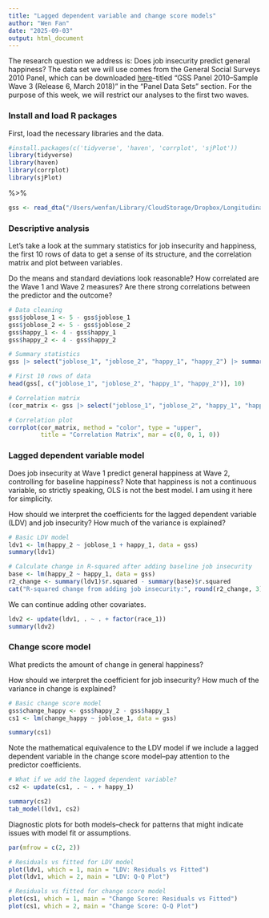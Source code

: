 ```yaml
---
title: "Lagged dependent variable and change score models"
author: "Wen Fan"
date: "2025-09-03"
output: html_document
---
```



The research question we address is: Does job insecurity predict general happiness? The data set we will use comes from the General Social Surveys 2010 Panel, which can be downloaded [here](https://gss.norc.org/us/en/gss/get-the-data/stata.html)--titled “GSS Panel 2010–Sample Wave 3 (Release 6, March 2018)” in the “Panel Data Sets” section. For the purpose of this week, we will restrict our analyses to the first two waves.

### Install and load R packages

First, load the necessary libraries and the data.

```r
#install.packages(c('tidyverse', 'haven', 'corrplot', 'sjPlot'))
library(tidyverse)
library(haven)
library(corrplot)
library(sjPlot)
```
%>%
```r
gss <- read_dta("/Users/wenfan/Library/CloudStorage/Dropbox/Longitudinal Data/GSS_panel2010w123_R6 - stata.dta")
```

### Descriptive analysis

Let's take a look at the summary statistics for job insecurity and happiness, the first 10 rows of data to get a sense of its structure, and the correlation matrix and plot between variables.

Do the means and standard deviations look reasonable? How correlated are the Wave 1 and Wave 2 measures? Are there strong correlations between the predictor and the outcome?

```r
# Data cleaning
gss$joblose_1 <- 5 - gss$joblose_1
gss$joblose_2 <- 5 - gss$joblose_2
gss$happy_1 <- 4 - gss$happy_1
gss$happy_2 <- 4 - gss$happy_2

# Summary statistics
gss |> select("joblose_1", "joblose_2", "happy_1", "happy_2") |> summary()

# First 10 rows of data
head(gss[, c("joblose_1", "joblose_2", "happy_1", "happy_2")], 10)

# Correlation matrix
(cor_matrix <- gss |> select("joblose_1", "joblose_2", "happy_1", "happy_2") |> cor(use = "complete.obs"))
```

```r
# Correlation plot
corrplot(cor_matrix, method = "color", type = "upper",
         title = "Correlation Matrix", mar = c(0, 0, 1, 0))
```

### Lagged dependent variable model

Does job insecurity at Wave 1 predict general happiness at Wave 2, controlling for baseline happiness? Note that happiness is not a continuous variable, so strictly speaking, OLS is not the best model. I am using it here for simplicity.

How should we interpret the coefficients for the lagged dependent variable (LDV) and job insecurity? How much of the variance is explained?

```r
# Basic LDV model
ldv1 <- lm(happy_2 ~ joblose_1 + happy_1, data = gss)
summary(ldv1)

# Calculate change in R-squared after adding baseline job insecurity
base <- lm(happy_2 ~ happy_1, data = gss)
r2_change <- summary(ldv1)$r.squared - summary(base)$r.squared
cat("R-squared change from adding job insecurity:", round(r2_change, 3))
```

We can continue adding other covariates.

```r
ldv2 <- update(ldv1, . ~ . + factor(race_1))
summary(ldv2)
```

### Change score model

What predicts the amount of change in general happiness?

How should we interpret the coefficient for job insecurity? How much of the variance in change is explained?

```r
# Basic change score model
gss$change_happy <- gss$happy_2 - gss$happy_1
cs1 <- lm(change_happy ~ joblose_1, data = gss)

summary(cs1)
```

Note the mathematical equivalence to the LDV model if we include a lagged dependent variable in the change score model--pay attention to the predictor coefficients.

```r
# What if we add the lagged dependent variable?
cs2 <- update(cs1, . ~ . + happy_1)

summary(cs2)
tab_model(ldv1, cs2)
```

Diagnostic plots for both models--check for patterns that might indicate issues with model fit or assumptions.

```r
par(mfrow = c(2, 2))

# Residuals vs fitted for LDV model
plot(ldv1, which = 1, main = "LDV: Residuals vs Fitted")
plot(ldv1, which = 2, main = "LDV: Q-Q Plot")

# Residuals vs fitted for change score model
plot(cs1, which = 1, main = "Change Score: Residuals vs Fitted")
plot(cs1, which = 2, main = "Change Score: Q-Q Plot")
```
